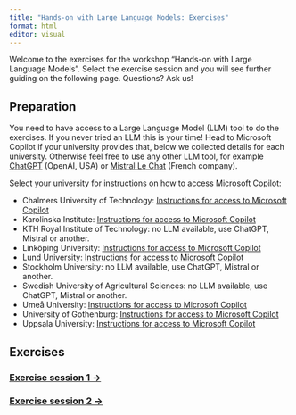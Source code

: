 ```yaml
---
title: "Hands-on with Large Language Models: Exercises"
format: html
editor: visual
---
```


Welcome to the exercises for the workshop "Hands-on with Large Language Models". Select the exercise session and you will see further guiding on the following page. Questions? Ask us!

## Preparation

You need to have access to a Large Language Model (LLM) tool to do the exercises. If you never tried an LLM this is your time! Head to Microsoft Copilot if your university provides that, below we collected details for each university. Otherwise feel free to use any other LLM tool, for example [ChatGPT](https://chat.openai.com/) (OpenAI, USA) or [Mistral Le Chat](https://mistral.ai/) (French company).

Select your university for instructions on how to access Microsoft Copilot:

-   Chalmers University of Technology: [Instructions for access to Microsoft Copilot](https://guides.lib.chalmers.se/sokaochutvarderainformation/EN/ai)
-   Karolinska Institute: [Instructions for access to Microsoft Copilot](https://medarbetare.ki.se/ai-for-anstallda-microsoft-copilot)
-   KTH Royal Institute of Technology: no LLM available, use ChatGPT, Mistral or another.
-   Linköping University: [Instructions for access to Microsoft Copilot](https://liu.se/nyhet/liu-far-copilot)
-   Lund University: [Instructions for access to Microsoft Copilot](https://www.medarbetarwebben.lu.se/artikel/alla-medarbetare-kan-nu-anvanda-ai-assistenten-copilot-tidigare-bing-chat-utan-kostnad)
-   Stockholm University: no LLM available, use ChatGPT, Mistral or another.
-   Swedish University of Agricultural Sciences: no LLM available, use ChatGPT, Mistral or another.
-   Umeå University: [Instructions for access to Microsoft Copilot](https://manual.its.umu.se/sa-anvander-du-den-ai-drivna-chatten-bing/)
-   University of Gothenburg: [Instructions for access to Microsoft Copilot](https://studentportal.gu.se/nyheter/nu-kan-du-logga-in-med-studentkontot-for-att-anvanda-copilot-med-bing)
-   Uppsala University: [Instructions for access to Microsoft Copilot](https://www.uu.se/medarbetare/stod-och-verktyg/it/ai-tjanster)

## Exercises

### [Exercise session 1 -\>](exercise_session_1.html)

### [Exercise session 2 -\>](exercise_session_2.html)
